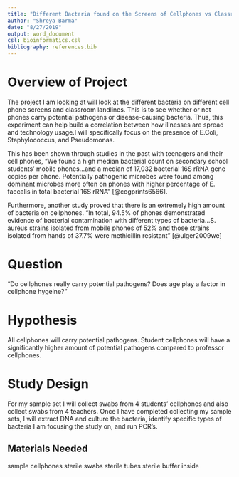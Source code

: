```yaml
---
title: "Different Bacteria found on the Screens of Cellphones vs Classroom Phones"
author: "Shreya Barma"
date: "8/27/2019"
output: word_document
csl: bioinformatics.csl
bibliography: references.bib 
---
```


# Overview of Project 

The project I am looking at will look at the different bacteria on different cell phone screens and classroom landlines. This is to see whether or not phones carry potential pathogens or disease-causing bacteria. Thus, this experiment can help build a correlation between how illnesses are spread and technology usage.I will specifically focus on the presence of E.Coli, Staphylococcus, and Pseudomonas.

This has been shown through studies in the past with teenagers and their cell phones, "We found a high median bacterial count on secondary school students’ mobile phones...and a median of 17,032 bacterial 16S rRNA gene copies per phone. Potentially pathogenic microbes were found among dominant microbes more often on phones with higher percentage of E. faecalis in total bacterial 16S rRNA" [@cogprints6566]. 

Furthermore, another study proved that there is an extremely high amount of bacteria on cellphones. "In total, 94.5% of phones demonstrated evidence of bacterial contamination with different types of bacteria...S. aureus strains isolated from mobile phones of 52% and those strains isolated from hands of 37.7% were methicillin resistant" [@ulger2009we]

# Question

"Do cellphones really carry potential pathogens? Does age play a factor in cellphone hygeine? " 

# Hypothesis 

All cellphones will carry potential pathogens. Student cellphones will have a significantly higher amount of potential pathogens compared to professor cellphones. 

# Study Design

For my sample set I will collect swabs from 4 students' cellphones and also collect swabs from 4 teachers. Once I have completed collecting my sample sets, I will extract DNA and culture the bacteria, identify specific types of bacteria I am focusing the study on, and run PCR's. 

## Materials Needed 

sample cellphones
sterile swabs 
sterile tubes 
sterile buffer inside 